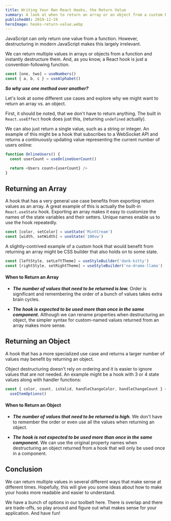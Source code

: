 ```yaml
---
title: Writing Your Own React Hooks, the Return Value
summary: A look at when to return an array or an object from a custom React hook
publishedAt: 2019-12-19
heroImage: hooks-return-value.webp
---
```


JavaScript can only return one value from a function. However, destructuring in modern JavaScript makes this largely irrelevant.

We can return multiple values in arrays or objects from a function and instantly destructure them. And, as you know, a React hook is just a convention-following function.

```js
const [one, two] = useNumbers()
const { a, b, c } = useAlphabet()
```

_**So why use one method over another?**_

Let's look at some different use cases and explore why we might want to return an array vs. an object.

First, it should be noted, that we don't have to return anything. The built in `React.useEffect` hook does just this, (returning `undefined` actually).

We can also just return a single value, such as a string or integer. An example of this might be a hook that subscribes to a WebSocket API and returns a continuously updating value representing the current number of users online:

```js
function OnlineUsers() {
  const userCount = useOnlineUserCount()

  return <Users count={userCount} />
}
```

## Returning an Array

A hook that has a very general use case benefits from exporting return values as an array. A great example of this is actually the built-in `React.useState` hook. Exporting an array makes it easy to customize the names of the state variables and their setters. Unique names enable us to use the hook repeatedly.

```js
const [color, setColor] = useState('MintCream')
const [width, setWidth] = useState('100vw')
```

A slightly-contrived example of a custom hook that would benefit from returning an array might be CSS builder that also holds on to some state.

```js
const [leftStyle, setLeftTheme] = useStyleBuilder('dank-kitty')
const [rightStyle, setRightTheme] = useStyleBuilder('no-drama-llama')
```

#### When to Return an Array

- _**The number of values that need to be returned is low.**_ Order is significant and remembering the order of a bunch of values takes extra brain cycles.

- _**The hook is expected to be used more than once in the same component.**_ Although we can rename properties when destructuring an object, the simpler syntax for custom-named values returned from an array makes more sense.

## Returning an Object

A hook that has a more specialized use case and returns a larger number of values may benefit by returning an object.

Object destructuring doesn't rely on ordering and it is easier to ignore values that are not needed. An example might be a hook with 3 or 4 state values along with handler functions:

```js
const { color, count, isValid, handleChangeColor, handleChangeCount } =
  useItemOptions()
```

#### When to Return an Object

- _**The number of values that need to be returned is high.**_ We don't have to remember the order or even use all the values when returning an object.

- _**The hook is not expected to be used more than once in the same component.**_ We can use the original property names when destructuring an object returned from a hook that will only be used once in a component.

## Conclusion

We can return multiple values in several different ways that make sense at different times. Hopefully, this will give you some ideas about how to make your hooks more readable and easier to understand.

We have a bunch of options in our toolbelt here. There is overlap and there are trade-offs, so play around and figure out what makes sense for your application. And have fun!
